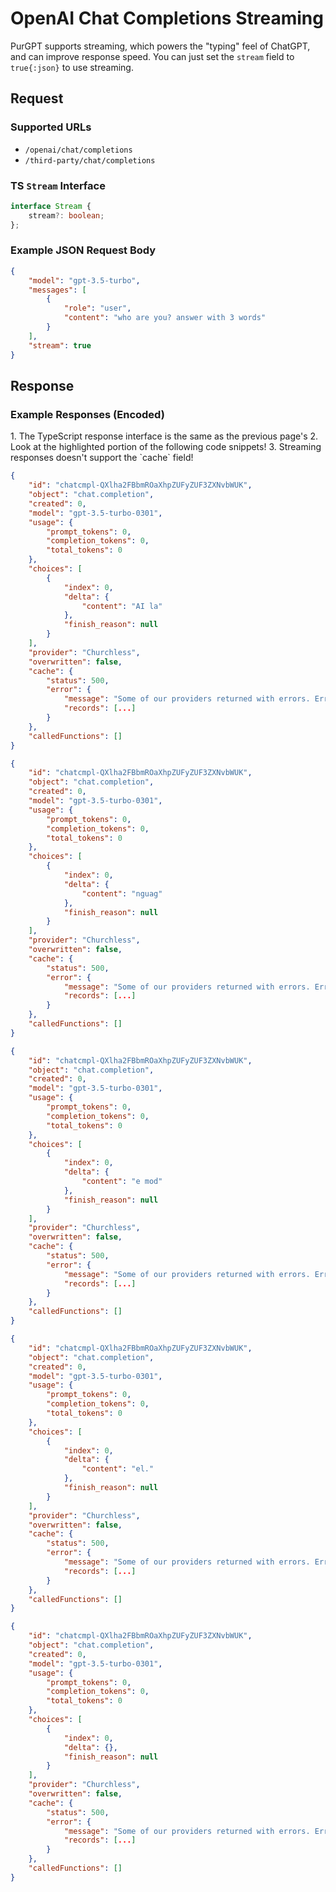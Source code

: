 
# OpenAI Chat Completions Streaming

PurGPT supports streaming, which powers the "typing" feel of ChatGPT, and can improve response speed. You can just set the `stream` field to `true{:json}` to use streaming.

## Request

### Supported URLs

- `/openai/chat/completions`
- `/third-party/chat/completions`

### TS `Stream` Interface

```ts
interface Stream {
	stream?: boolean;
};
```

### Example JSON Request Body

```json copy {9}
{
    "model": "gpt-3.5-turbo",
    "messages": [
        {
            "role": "user",
            "content": "who are you? answer with 3 words"
        }
    ],
    "stream": true
}
```

## Response

### Example Responses (Encoded)

<Callout type="info" emoji="">
    1. The TypeScript response interface is the same as the previous page's
    2. Look at the highlighted portion of the following code snippets!  
    3. Streaming responses doesn't support the `cache` field!
</Callout>

```json {15}
{
    "id": "chatcmpl-QXlha2FBbmROaXhpZUFyZUF3ZXNvbWUK",
    "object": "chat.completion",
    "created": 0,
    "model": "gpt-3.5-turbo-0301",
    "usage": {
        "prompt_tokens": 0,
        "completion_tokens": 0,
        "total_tokens": 0
    },
    "choices": [
        {
            "index": 0,
            "delta": {
                "content": "AI la"
            },
            "finish_reason": null
        }
    ],
    "provider": "Churchless",
    "overwritten": false,
    "cache": {
        "status": 500,
        "error": {
            "message": "Some of our providers returned with errors. Errors are automatically reported to our developers.",
            "records": [...]
        }
    },
    "calledFunctions": []
}
```

```json {15}
{
    "id": "chatcmpl-QXlha2FBbmROaXhpZUFyZUF3ZXNvbWUK",
    "object": "chat.completion",
    "created": 0,
    "model": "gpt-3.5-turbo-0301",
    "usage": {
        "prompt_tokens": 0,
        "completion_tokens": 0,
        "total_tokens": 0
    },
    "choices": [
        {
            "index": 0,
            "delta": {
                "content": "nguag"
            },
            "finish_reason": null
        }
    ],
    "provider": "Churchless",
    "overwritten": false,
    "cache": {
        "status": 500,
        "error": {
            "message": "Some of our providers returned with errors. Errors are automatically reported to our developers.",
            "records": [...]
        }
    },
    "calledFunctions": []
}
```

```json {15}
{
    "id": "chatcmpl-QXlha2FBbmROaXhpZUFyZUF3ZXNvbWUK",
    "object": "chat.completion",
    "created": 0,
    "model": "gpt-3.5-turbo-0301",
    "usage": {
        "prompt_tokens": 0,
        "completion_tokens": 0,
        "total_tokens": 0
    },
    "choices": [
        {
            "index": 0,
            "delta": {
                "content": "e mod"
            },
            "finish_reason": null
        }
    ],
    "provider": "Churchless",
    "overwritten": false,
    "cache": {
        "status": 500,
        "error": {
            "message": "Some of our providers returned with errors. Errors are automatically reported to our developers.",
            "records": [...]
        }
    },
    "calledFunctions": []
}
```

```json {15}
{
    "id": "chatcmpl-QXlha2FBbmROaXhpZUFyZUF3ZXNvbWUK",
    "object": "chat.completion",
    "created": 0,
    "model": "gpt-3.5-turbo-0301",
    "usage": {
        "prompt_tokens": 0,
        "completion_tokens": 0,
        "total_tokens": 0
    },
    "choices": [
        {
            "index": 0,
            "delta": {
                "content": "el."
            },
            "finish_reason": null
        }
    ],
    "provider": "Churchless",
    "overwritten": false,
    "cache": {
        "status": 500,
        "error": {
            "message": "Some of our providers returned with errors. Errors are automatically reported to our developers.",
            "records": [...]
        }
    },
    "calledFunctions": []
}
```

```json {14}
{
    "id": "chatcmpl-QXlha2FBbmROaXhpZUFyZUF3ZXNvbWUK",
    "object": "chat.completion",
    "created": 0,
    "model": "gpt-3.5-turbo-0301",
    "usage": {
        "prompt_tokens": 0,
        "completion_tokens": 0,
        "total_tokens": 0
    },
    "choices": [
        {
            "index": 0,
            "delta": {},
            "finish_reason": null
        }
    ],
    "provider": "Churchless",
    "overwritten": false,
    "cache": {
        "status": 500,
        "error": {
            "message": "Some of our providers returned with errors. Errors are automatically reported to our developers.",
            "records": [...]
        }
    },
    "calledFunctions": []
}
```